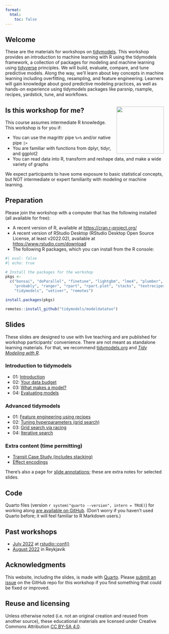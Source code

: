 ```yaml
---
format:
  html:
    toc: false
---
```


## Welcome

These are the materials for workshops on [tidymodels](https://www.tidymodels.org/). This workshop provides an introduction to machine learning with R using the tidymodels framework, a collection of packages for modeling and machine learning using [tidyverse](https://www.tidyverse.org/) principles. We will build, evaluate, compare, and tune predictive models. Along the way, we'll learn about key concepts in machine learning including overfitting, resampling, and feature engineering. Learners will gain knowledge about good predictive modeling practices, as well as hands-on experience using tidymodels packages like parsnip, rsample, recipes, yardstick, tune, and workflows.

## Is this workshop for me? <img src="slides/images/parsnip-flagger.jpg" align="right" height="150"/>

This course assumes intermediate R knowledge. This workshop is for you if:

-   You can use the magrittr pipe `%>%` and/or native pipe `|>`
-   You are familiar with functions from dplyr, tidyr, and ggplot2
-   You can read data into R, transform and reshape data, and make a wide variety of graphs

We expect participants to have some exposure to basic statistical concepts, but NOT intermediate or expert familiarity with modeling or machine learning.

## Preparation

Please join the workshop with a computer that has the following installed (all available for free):

-   A recent version of R, available at <https://cran.r-project.org/>
-   A recent version of RStudio Desktop (RStudio Desktop Open Source License, at least v2022.02), available at <https://www.rstudio.com/download>
-   The following R packages, which you can install from the R console:

```r
#| eval: false
#| echo: true

# Install the packages for the workshop
pkgs <- 
  c("bonsai", "doParallel", "finetune", "lightgbm", "lme4", "plumber", 
    "probably", "ranger", "rpart", "rpart.plot", "stacks", "textrecipes", 
    "tidymodels", "vetiver", "remotes")

install.packages(pkgs)

remotes::install_github("tidymodels/modeldatatoo")
```

## Slides

These slides are designed to use with live teaching and are published for workshop participants' convenience. There are not meant as standalone learning materials. For that, we recommend [tidymodels.org](https://www.tidymodels.org/start/) and [*Tidy Modeling with R*](https://www.tmwr.org/).

### Introduction to tidymodels

-   01: [Introduction](slides/01-introduction.html){target="_blank"}
-   02: [Your data budget](slides/02-data-budget.html){target="_blank"}
-   03: [What makes a model?](slides/03-what-makes-a-model.html){target="_blank"}
-   04: [Evaluating models](slides/04-evaluating-models.html){target="_blank"}

### Advanced tidymodels

-   01: [Feature engineering using recipes](slides/advanced-01-feature-engineering.html){target="_blank"}
-   02: [Tuning hyperparameters (grid search)](slides/advanced-02-tuning-hyperparameters.html){target="_blank"}
-   03: [Grid search via racing](slides/advanced-03-racing.html){target="_blank"}
-   04: [Iterative search](slides/advanced-04-iterative.html){target="_blank"}

### Extra content (time permitting)

-   [Transit Case Study (includes stacking)](slides/extras-transit-case-study.html){target="_blank"}
-   [Effect encodings](slides/extras-effect-encodings.html){target="_blank"}


There's also a page for [slide annotations](slides/annotations.html){target="_blank"}; these are extra notes for selected slides.

## Code

Quarto files (version `r system("quarto --version", intern = TRUE)`) for working along [are available on GitHub](https://github.com/tidymodels/workshops/tree/main/classwork). (Don't worry if you haven't used Quarto before; it will feel familiar to R Markdown users.)

## Past workshops

-   [July 2022](archive/2022-07-RStudio-conf/index.html)  at [rstudio::conf()](https://posit.co/blog/talks-and-workshops-from-rstudio-conf-2022/)
-   [August 2022](archive/2022-08-Reykjavik-City/) in Reykjavik

## Acknowledgments {.appendix}

This website, including the slides, is made with [Quarto](https://quarto.org/). Please [submit an issue](https://github.com/tidymodels/workshops/issues) on the GitHub repo for this workshop if you find something that could be fixed or improved.

## Reuse and licensing {.appendix}

Unless otherwise noted (i.e. not an original creation and reused from another source), these educational materials are licensed under Creative Commons Attribution [CC BY-SA 4.0](https://creativecommons.org/licenses/by-sa/4.0/).

